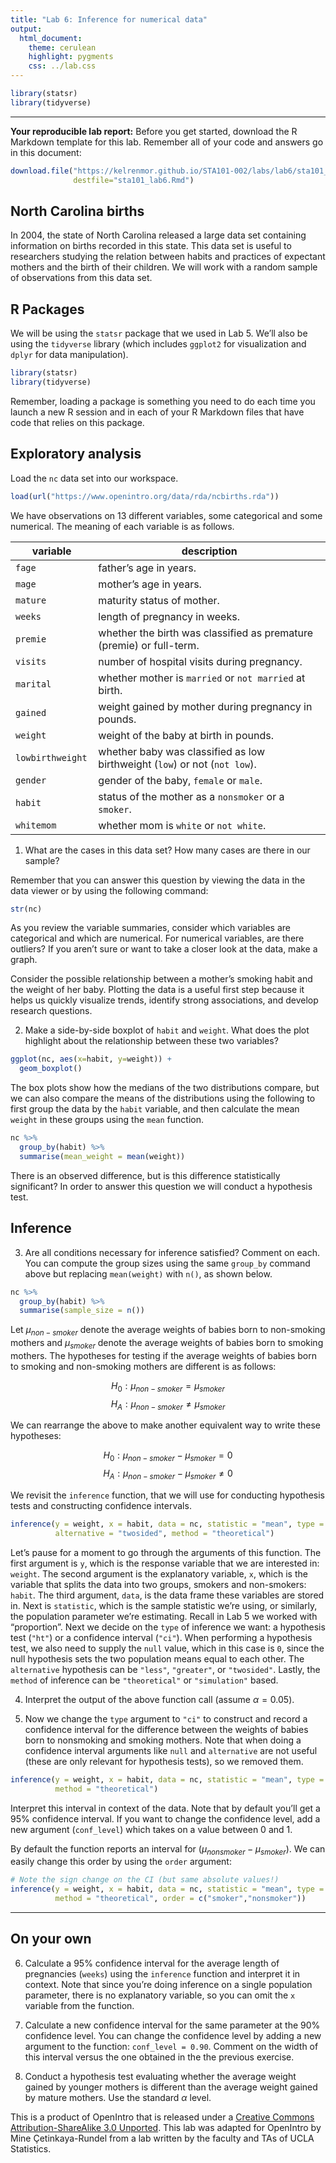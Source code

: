 ```yaml
---
title: "Lab 6: Inference for numerical data"
output:
  html_document:
    theme: cerulean
    highlight: pygments
    css: ../lab.css
---
```


```r
library(statsr)
library(tidyverse)
```

* * *

<div id="template">
**Your reproducible lab report:** Before you get started, download the R Markdown 
template for this lab. Remember all of your code and answers go in this document:
```r
download.file("https://kelrenmor.github.io/STA101-002/labs/lab6/sta101_lab6.Rmd",
              destfile="sta101_lab6.Rmd")
```
</div>

## North Carolina births

In 2004, the state of North Carolina released a large data set containing 
information on births recorded in this state. This data set is useful to 
researchers studying the relation between habits and practices of expectant 
mothers and the birth of their children. We will work with a random sample of 
observations from this data set.

## R Packages

We will be using the `statsr` package that we used in Lab 5. We'll also be using the `tidyverse` library (which includes `ggplot2` for visualization and `dplyr` for data manipulation).

```r
library(statsr)
library(tidyverse)
```

Remember, loading a package is something you need to do each
time you launch a new R session and in each of your R Markdown files that 
have code that relies on this package.

## Exploratory analysis

Load the `nc` data set into our workspace.

```r
load(url("https://www.openintro.org/data/rda/ncbirths.rda"))
```

We have observations on 13 different variables, some categorical and some 
numerical. The meaning of each variable is as follows.

variable         | description
---------------- | ---------------------------------------------
`fage`           | father's age in years.
`mage`           | mother's age in years.
`mature`         | maturity status of mother.
`weeks`          | length of pregnancy in weeks.
`premie`         | whether the birth was classified as premature (premie) or full-term.
`visits`         | number of hospital visits during pregnancy.
`marital`        | whether mother is `married` or `not married` at birth.
`gained`         | weight gained by mother during pregnancy in pounds.
`weight`         | weight of the baby at birth in pounds.
`lowbirthweight` | whether baby was classified as low birthweight (`low`) or not (`not low`).
`gender`         | gender of the baby, `female` or `male`.
`habit`          | status of the mother as a `nonsmoker` or a `smoker`.
`whitemom`       | whether mom is `white` or `not white`.

1.  What are the cases in this data set? How many cases are there in our sample?

Remember that you can answer this question by viewing the data in the data viewer or
by using the following command:

```r
str(nc)
```

As you review the variable summaries, consider which variables are categorical 
and which are numerical. For numerical variables, are there outliers? If you 
aren't sure or want to take a closer look at the data, make a graph.

Consider the possible relationship between a mother's smoking habit and the 
weight of her baby. Plotting the data is a useful first step because it helps 
us quickly visualize trends, identify strong associations, and develop research
questions.

2.  Make a side-by-side boxplot of `habit` and `weight`. What does the plot 
highlight about the relationship between these two variables?

```r
ggplot(nc, aes(x=habit, y=weight)) + 
  geom_boxplot()
```

The box plots show how the medians of the two distributions compare, but we can
also compare the means of the distributions using the following to 
first group the data by the `habit` variable, and then calculate the mean
`weight` in these groups using the `mean` function.

```r
nc %>%
  group_by(habit) %>%
  summarise(mean_weight = mean(weight))
```

There is an observed difference, but is this difference statistically 
significant? In order to answer this question we will conduct a hypothesis test.

## Inference

3.  Are all conditions necessary for inference satisfied? Comment on each. You can 
compute the group sizes using the same `group_by` command above but replacing `mean(weight)` 
with `n()`, as shown below.

```r
nc %>%
  group_by(habit) %>%
  summarise(sample_size = n())
```

Let $\mu_{non-smoker}$ denote the average weights of babies born to 
non-smoking mothers and $\mu_{smoker}$ denote the average weights of babies born to 
smoking mothers. The hypotheses for testing if the average weights of babies born to 
smoking and non-smoking mothers are different is as follows:

$$H_0: \mu_{non-smoker} = \mu_{smoker}$$
$$H_A: \mu_{non-smoker} \neq \mu_{smoker}$$

We can rearrange the above to make another equivalent way to write these hypotheses:

$$H_0: \mu_{non-smoker} - \mu_{smoker} = 0$$
$$H_A: \mu_{non-smoker} - \mu_{smoker} \neq 0$$

We revisit the `inference` function, that we will use for conducting
hypothesis tests and constructing confidence intervals. 

```r
inference(y = weight, x = habit, data = nc, statistic = "mean", type = "ht", null = 0, 
          alternative = "twosided", method = "theoretical")
```

Let's pause for a moment to go through the arguments of this function. 
The first argument is `y`, which is the response variable that we are 
interested in: `weight`. The second argument is the explanatory variable, 
`x`, which is the variable that splits the data into two groups, smokers and 
non-smokers: `habit`. The third argument, `data`, is the data frame these
variables are stored in. Next is `statistic`, which is the sample statistic
we're using, or similarly, the population parameter we're estimating. Recall in Lab 5
we worked with "proportion". Next we decide on the `type` of inference 
we want: a hypothesis test (`"ht"`) or a confidence interval (`"ci"`). When performing a 
hypothesis test, we also need to supply the `null` value, which in this case is `0`, 
since the null hypothesis sets the two population means equal to each other. 
The `alternative` hypothesis can be `"less"`, `"greater"`, or `"twosided"`. 
Lastly, the `method` of inference can be `"theoretical"` or `"simulation"` based.

4.  Interpret the output of the above function call (assume $\alpha=0.05$).

5.  Now we change the `type` argument to `"ci"` to construct and record a confidence 
interval for the difference between the weights of babies born to nonsmoking and 
smoking mothers. Note that when doing a confidence interval arguments like
`null` and `alternative` are not useful (these are only relevant for hypothesis tests), 
so we removed them.

```r
inference(y = weight, x = habit, data = nc, statistic = "mean", type = "ci", 
          method = "theoretical")
```

Interpret this interval in context of the data. Note that by 
default you'll get a 95% confidence interval. If you want to change the
confidence level, add a new argument (`conf_level`) which takes on a value
between 0 and 1.

By default the function reports an interval for ($\mu_{nonsmoker} - \mu_{smoker}$). 
We can easily change this order by using the `order` argument:

```r
# Note the sign change on the CI (but same absolute values!)
inference(y = weight, x = habit, data = nc, statistic = "mean", type = "ci", 
          method = "theoretical", order = c("smoker","nonsmoker"))
```

* * *

## On your own

6. Calculate a 95% confidence interval for the average length of pregnancies 
(`weeks`) using the `inference` function and interpret it in context. 
Note that since you're doing inference  on a single population parameter, 
there is no explanatory variable, so you can 
omit the `x` variable from the function.

7. Calculate a new confidence interval for the same parameter at the 90% 
confidence level. You can change the confidence level by adding a new argument 
to the function: `conf_level = 0.90`. Comment on the width of this interval versus 
the one obtained in the the previous exercise.

8. Conduct a hypothesis test evaluating whether the average weight gained by 
younger mothers is different than the average weight gained by mature mothers.
Use the standard $\alpha$ level.



<div id="license">
This is a product of OpenIntro that is released under a [Creative Commons 
Attribution-ShareAlike 3.0 Unported](http://creativecommons.org/licenses/by-sa/3.0).
This lab was adapted for OpenIntro by Mine &Ccedil;etinkaya-Rundel from a lab 
written by the faculty and TAs of UCLA Statistics.
</div>